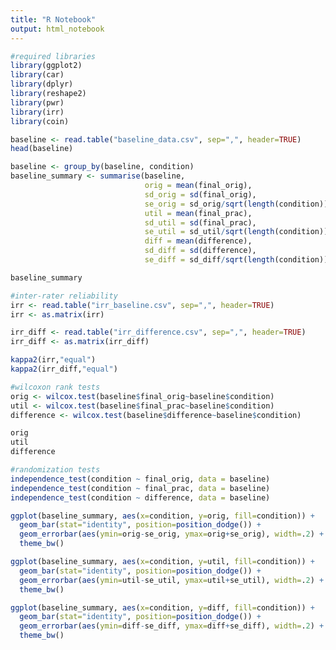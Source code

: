 ```yaml
---
title: "R Notebook"
output: html_notebook
---
```



```r
#required libraries
library(ggplot2)
library(car)
library(dplyr)
library(reshape2)
library(pwr)
library(irr)
library(coin)
```
```r
baseline <- read.table("baseline_data.csv", sep=",", header=TRUE)
head(baseline)
```
```r
baseline <- group_by(baseline, condition)
baseline_summary <- summarise(baseline,
                              orig = mean(final_orig),
                              sd_orig = sd(final_orig),
                              se_orig = sd_orig/sqrt(length(condition)),
                              util = mean(final_prac),
                              sd_util = sd(final_prac),
                              se_util = sd_util/sqrt(length(condition)),
                              diff = mean(difference),
                              sd_diff = sd(difference),
                              se_diff = sd_diff/sqrt(length(condition)))

baseline_summary
```
```r
#inter-rater reliability
irr <- read.table("irr_baseline.csv", sep=",", header=TRUE)
irr <- as.matrix(irr)

irr_diff <- read.table("irr_difference.csv", sep=",", header=TRUE)
irr_diff <- as.matrix(irr_diff)

kappa2(irr,"equal")
kappa2(irr_diff,"equal")
```
```r
#wilcoxon rank tests
orig <- wilcox.test(baseline$final_orig~baseline$condition)
util <- wilcox.test(baseline$final_prac~baseline$condition)
difference <- wilcox.test(baseline$difference~baseline$condition)

orig
util
difference
```

```r
#randomization tests
independence_test(condition ~ final_orig, data = baseline)
independence_test(condition ~ final_prac, data = baseline)
independence_test(condition ~ difference, data = baseline)
```
```r
ggplot(baseline_summary, aes(x=condition, y=orig, fill=condition)) +
  geom_bar(stat="identity", position=position_dodge()) +
  geom_errorbar(aes(ymin=orig-se_orig, ymax=orig+se_orig), width=.2) +
  theme_bw()
```
```r
ggplot(baseline_summary, aes(x=condition, y=util, fill=condition)) +
  geom_bar(stat="identity", position=position_dodge()) +
  geom_errorbar(aes(ymin=util-se_util, ymax=util+se_util), width=.2) +
  theme_bw()
```
```r
ggplot(baseline_summary, aes(x=condition, y=diff, fill=condition)) +
  geom_bar(stat="identity", position=position_dodge()) +
  geom_errorbar(aes(ymin=diff-se_diff, ymax=diff+se_diff), width=.2) +
  theme_bw()
```

